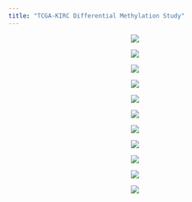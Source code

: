 ```yaml
---
title: "TCGA-KIRC Differential Methylation Study"
---
```


<center>


![](./photos/statistical_genetics_final_project_images/0001.jpg)

![](./photos/statistical_genetics_final_project_images/0002.jpg)

![](./photos/statistical_genetics_final_project_images/0003.jpg)

![](./photos/statistical_genetics_final_project_images/0004.jpg)

![](./photos/statistical_genetics_final_project_images/0005.jpg)

![](./photos/statistical_genetics_final_project_images/0006.jpg)

![](./photos/statistical_genetics_final_project_images/0007.jpg)

![](./photos/statistical_genetics_final_project_images/0008.jpg)

![](./photos/statistical_genetics_final_project_images/0009.jpg)

![](./photos/statistical_genetics_final_project_images/0010.jpg)

![](./photos/statistical_genetics_final_project_images/0011.jpg)



</center>